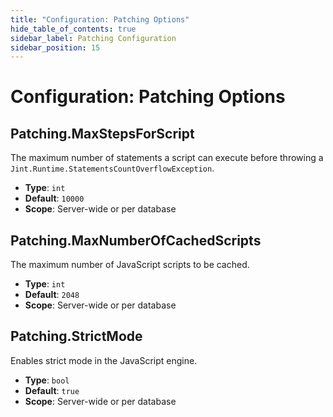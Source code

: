 ```yaml
---
title: "Configuration: Patching Options"
hide_table_of_contents: true
sidebar_label: Patching Configuration
sidebar_position: 15
---
```



# Configuration: Patching Options

## Patching.MaxStepsForScript

The maximum number of statements a script can execute before throwing a `Jint.Runtime.StatementsCountOverflowException`.

- **Type**: `int`
- **Default**: `10000`
- **Scope**: Server-wide or per database



## Patching.MaxNumberOfCachedScripts

The maximum number of JavaScript scripts to be cached.

- **Type**: `int`
- **Default**: `2048`
- **Scope**: Server-wide or per database



## Patching.StrictMode

Enables strict mode in the JavaScript engine.

- **Type**: `bool`
- **Default**: `true`
- **Scope**: Server-wide or per database


